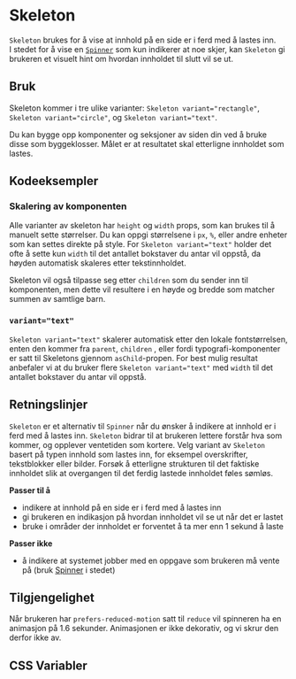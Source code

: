 
<Meta of={SkeletonStories} />


# Skeleton

`Skeleton` brukes for å vise at innhold på en side er i ferd med å lastes inn.  
I stedet for å vise en [`Spinner`](/docs/komponenter-loaders-spinner--docs) som kun indikerer at noe skjer, kan `Skeleton` gi brukeren et visuelt hint om hvordan innholdet til slutt vil se ut.

<Primary />
<Controls />

## Bruk
Skeleton kommer i tre ulike varianter: `Skeleton variant="rectangle"`, `Skeleton variant="circle"`, og `Skeleton variant="text"`.

<Canvas of={SkeletonStories.Components} />

Du kan bygge opp komponenter og seksjoner av siden din ved å bruke disse som byggeklosser. Målet er at resultatet skal etterligne innholdet som lastes.

<Canvas of={SkeletonStories.UsageExample} />

## Kodeeksempler

### Skalering av komponenten

Alle varianter av skeleton har `height` og `width` props, som kan brukes til å manuelt sette størrelser. Du kan oppgi størrelsene i `px`, `%`, eller andre enheter som kan settes direkte på style.
For `Skeleton variant="text"` holder det ofte å sette kun `width` til det antallet bokstaver du antar vil oppstå, da høyden automatisk skaleres etter tekstinnholdet.

Skeleton vil også tilpasse seg etter `children` som du sender inn til komponenten, men dette vil resultere i en høyde og bredde som matcher summen av samtlige barn.

<Canvas of={SkeletonStories.Children} />

### `variant="text"`

`Skeleton variant="text"` skalerer automatisk etter den lokale fontstørrelsen, enten den kommer fra `parent`, `children` , eller fordi typografi-komponenter er satt til Skeletons gjennom `asChild`-propen.
For best mulig resultat anbefaler vi at du bruker flere `Skeleton variant="text"` med  `width` til det antallet bokstaver du antar vil oppstå.

<Canvas of={SkeletonStories.Text} />

## Retningslinjer
`Skeleton` er et alternativ til `Spinner` når du ønsker å indikere at innhold er i ferd med å lastes inn. `Skeleton` bidrar til at brukeren lettere forstår hva som kommer, og opplever ventetiden som kortere. Velg variant av `Skeleton` basert på typen innhold som lastes inn, for eksempel overskrifter, tekstblokker eller bilder. Forsøk å etterligne strukturen til det faktiske innholdet slik at overgangen til det ferdig lastede innholdet føles sømløs.

**Passer til å**
- indikere at innhold på en side er i ferd med å lastes inn
- gi brukeren en indikasjon på hvordan innholdet vil se ut når det er lastet
- bruke i områder der innholdet er forventet å ta mer enn 1 sekund å laste

**Passer ikke**
- å indikere at systemet jobber med en oppgave som brukeren må vente på (bruk [Spinner](/docs/komponenter-loaders-spinner--docs) i stedet)

## Tilgjengelighet
Når brukeren har `prefers-reduced-motion` satt til `reduce` vil spinneren ha en animasjon på 1.6 sekunder.
Animasjonen er ikke dekorativ, og vi skrur den derfor ikke av.

## CSS Variabler

<CssVariables css={cssSkeleton} />
